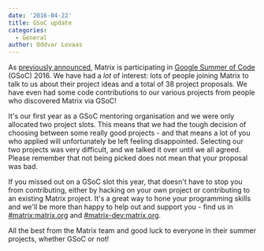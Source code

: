 ```yaml
---
date: '2016-04-22'
title: GSoC update
categories:
  - General
author: Oddvar Lovaas
---
```


As <a href="https://matrix.org/blog/2016/03/08/matrix-in-google-summer-of-code/">previously announced</a>, Matrix is participating in <a href="https://summerofcode.withgoogle.com/">Google Summer of Code</a> (GSoC) 2016. We have had a <em>lot</em> of interest: lots of people joining Matrix to talk to us about their project ideas and a total of 38 project proposals. We have even had some code contributions to our various projects from people who discovered Matrix via GSoC! 

It's our first year as a GSoC mentoring organisation and we were only allocated two project slots. This means that we had the tough decision of choosing between some really good projects - and that means a lot of you who applied will unfortunately be left feeling disappointed. Selecting our two projects was very difficult, and we talked it over until we all agreed. Please remember that not being picked does not mean that your proposal was bad.

If you missed out on a GSoC slot this year, that doesn't have to stop you from contributing, either by hacking on your own project or contributing to an existing Matrix project. It's a great way to hone your programming skills and we'll be more than happy to help out and support you - find us in <a href="https://vector.im/beta/#/room/#matrix:matrix.org">#matrix:matrix.org</a> and <a href="https://vector.im/beta/#/room/#matrix-dev:matrix.org">#matrix-dev:matrix.org</a>.

All the best from the Matrix team and good luck to everyone in their summer projects, whether GSoC or not!